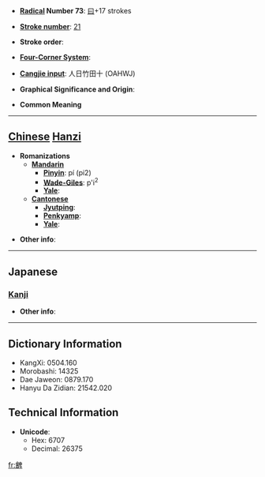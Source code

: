 * '''[[Wiktionary:Chinese radical index| Radical]] Number 73''': [[Wiktionary:Chinese radical index 曰|曰]]+17 strokes

* '''[[Wiktionary:Chinese total strokes index|Stroke number]]''': [[Wiktionary:Chinese total strokes index 21|21]]

* '''Stroke order''': 

* '''[[Wiktionary:Chinese four corner index|Four-Corner System]]''': 

* '''[[Wiktionary:Chinese Cangjie index|Cangjie input]]''': 人日竹田十 (OAHWJ)

* '''Graphical Significance and Origin''': 

* '''Common Meaning'''

----

== [[Chinese]] [[Hanzi]] ==

* '''Romanizations'''
** '''[[Mandarin]]'''
*** '''[[Pinyin]]''': pí (pi2)
*** '''[[Wade-Giles]]''': p'i<sup>2</sup>
*** '''[[Yale]]''': 
** '''[[Cantonese]]'''
*** '''[[Jyutping]]''':
*** '''[[Penkyamp]]''': 
*** '''[[Yale]]''': 

* '''Other info''': 

----

==Japanese==
===[[Kanji]]===
{{kanji|on readings=[[ひ]] (hi)|kun readings=[[ます]] (masu)}}

* '''Other info''':  

----

== Dictionary Information ==

* KangXi: 0504.160
* Morobashi: 14325
* Dae Jaweon: 0879.170
* Hanyu Da Zidian: 21542.020

== Technical Information ==

* '''Unicode''':
** Hex: 6707
** Decimal: 26375

[[fr:朇]]